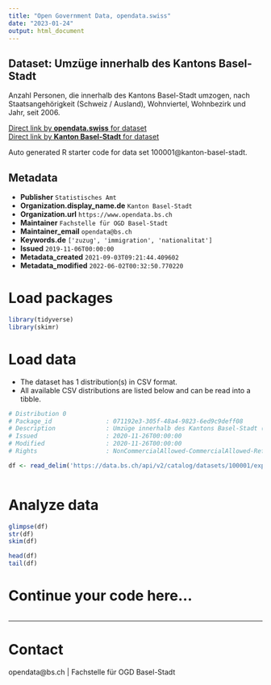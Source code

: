 ```yaml
---
title: "Open Government Data, opendata.swiss"
date: "2023-01-24"
output: html_document
---
```


## Dataset: Umzüge innerhalb des Kantons Basel-Stadt

Anzahl Personen, die innerhalb des Kantons Basel-Stadt umzogen, nach Staatsangehörigkeit (Schweiz / Ausland), Wohnviertel, Wohnbezirk und Jahr, seit 2006.

[Direct link by **opendata.swiss** for dataset](https://opendata.swiss/de/dataset/umzuge-innerhalb-des-kantons-basel-stadt)<br>
[Direct link by **Kanton Basel-Stadt** for dataset](https://data.bs.ch/explore/dataset/100001/)

Auto generated R starter code for data set 100001@kanton-basel-stadt.

## Metadata

- **Publisher** `Statistisches Amt`
- **Organization.display_name.de** `Kanton Basel-Stadt`
- **Organization.url** `https://www.opendata.bs.ch`
- **Maintainer** `Fachstelle für OGD Basel-Stadt`
- **Maintainer_email** `opendata@bs.ch`
- **Keywords.de** `['zuzug', 'immigration', 'nationalitat']`
- **Issued** `2019-11-06T00:00:00`
- **Metadata_created** `2021-09-03T09:21:44.409602`
- **Metadata_modified** `2022-06-02T00:32:50.770220`


# Load packages

```r

library(tidyverse)
library(skimr)

```

# Load data

-   The dataset has 1 distribution(s) in CSV format.
-   All available CSV distributions are listed below and can be read into a tibble.

```r

# Distribution 0
# Package_id               : 071192e3-305f-48a4-9823-6ed9c9deff08
# Description              : Umzüge innerhalb des Kantons Basel-Stadt (csv)
# Issued                   : 2020-11-26T00:00:00
# Modified                 : 2020-11-26T00:00:00
# Rights                   : NonCommercialAllowed-CommercialAllowed-ReferenceRequired

df <- read_delim('https://data.bs.ch/api/v2/catalog/datasets/100001/exports/csv')



```

# Analyze data

```r

glimpse(df)
str(df)
skim(df)

head(df)
tail(df)

```

# Continue your code here...

```r

```

------------------------------------------------------------------------

# Contact

opendata@bs.ch | Fachstelle für OGD Basel-Stadt
